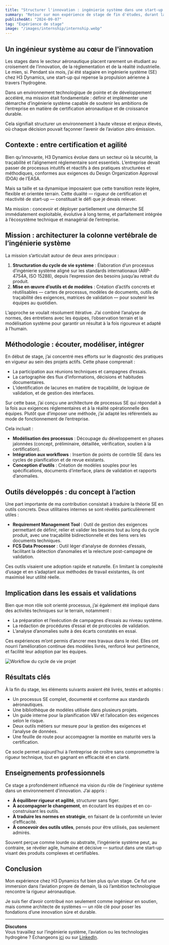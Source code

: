 ```yaml
---
title: "Structurer l'innovation : ingénierie système dans une start-up aéronautique hydrogène"
summary: "Retour sur mon expérience de stage de fin d'études, durant laquelle j'ai conçu et déployé des processus d'ingénierie système adaptés à une start-up aéronautique en forte croissance, avec un accent sur la certification et l'efficacité opérationnelle."
publishedAt: "2024-09-07"
tag: "Expérience de stage"
image: "/images/internship/internship.webp"
---
```


## Un ingénieur système au cœur de l'innovation

Les stages dans le secteur aéronautique placent rarement un étudiant au croisement de l’innovation, de la réglementation et de la réalité industrielle. Le mien, si. Pendant six mois, j’ai été stagiaire en ingénierie système (SE) chez H3 Dynamics, une start-up qui repense la propulsion aérienne à travers l’hydrogène.

Dans un environnement technologique de pointe et de développement accéléré, ma mission était fondamentale : définir et implémenter une démarche d’ingénierie système capable de soutenir les ambitions de l’entreprise en matière de certification aéronautique et de croissance durable.

Cela signifiait structurer un environnement à haute vitesse et enjeux élevés, où chaque décision pouvait façonner l’avenir de l’aviation zéro émission.

## Contexte : entre certification et agilité

Bien qu’innovante, H3 Dynamics évolue dans un secteur où la sécurité, la traçabilité et l’alignement réglementaire sont essentiels. L’entreprise devait passer de processus intuitifs et réactifs à des pratiques structurées et méthodiques, conformes aux exigences du Design Organization Approval (DOA) de l’EASA.

Mais sa taille et sa dynamique imposaient que cette transition reste légère, flexible et orientée terrain. Cette dualité — rigueur de certification et réactivité de start-up — constituait le défi que je devais relever.

Ma mission : concevoir et déployer partiellement une démarche SE immédiatement exploitable, évolutive à long terme, et parfaitement intégrée à l’écosystème technique et managérial de l’entreprise.

## Mission : architecturer la colonne vertébrale de l’ingénierie système

La mission s’articulait autour de deux axes principaux :

1. **Structuration du cycle de vie système** : Élaboration d’un processus d’ingénierie système aligné sur les standards internationaux (ARP-4754A, ISO 15288), depuis l’expression des besoins jusqu’au retrait du produit.
2. **Mise en œuvre d’outils et de modèles** : Création d’actifs concrets et réutilisables — cartes de processus, modèles de documents, outils de traçabilité des exigences, matrices de validation — pour soutenir les équipes au quotidien.

L’approche se voulait résolument itérative. J’ai combiné l’analyse de normes, des entretiens avec les équipes, l’observation terrain et la modélisation système pour garantir un résultat à la fois rigoureux et adapté à l’humain.

## Méthodologie : écouter, modéliser, intégrer

En début de stage, j’ai concentré mes efforts sur le diagnostic des pratiques en vigueur au sein des projets actifs. Cette phase comprenait :

- La participation aux réunions techniques et campagnes d’essais.
- La cartographie des flux d’informations, décisions et habitudes documentaires.
- L’identification de lacunes en matière de traçabilité, de logique de validation, et de gestion des interfaces.

Sur cette base, j’ai conçu une architecture de processus SE qui répondait à la fois aux exigences réglementaires et à la réalité opérationnelle des équipes. Plutôt que d’imposer une méthode, j’ai adapté les référentiels au mode de fonctionnement de l’entreprise.

Cela incluait :

- **Modélisation des processus** : Découpage du développement en phases jalonnées (concept, préliminaire, détaillée, vérification, soutien à la certification).
- **Intégration aux workflows** : Insertion de points de contrôle SE dans les cycles de planification et de revue existants.
- **Conception d’outils** : Création de modèles souples pour les spécifications, documents d’interface, plans de validation et rapports d’anomalies.

## Outils développés : du concept à l’action

Une part importante de ma contribution consistait à traduire la théorie SE en outils concrets. Deux utilitaires internes se sont révélés particulièrement utiles :

- **Requirement Management Tool** : Outil de gestion des exigences permettant de définir, relier et valider les besoins tout au long du cycle produit, avec une traçabilité bidirectionnelle et des liens vers les documents techniques.
- **FCS Data Processor** : Outil léger d’analyse de données d’essais, facilitant la détection d’anomalies et la relecture post-campagne de validation.

Ces outils visaient une adoption rapide et naturelle. En limitant la complexité d’usage et en s’adaptant aux méthodes de travail existantes, ils ont maximisé leur utilité réelle.

## Implication dans les essais et validations

Bien que mon rôle soit orienté processus, j’ai également été impliqué dans des activités techniques sur le terrain, notamment :

- La préparation et l’exécution de campagnes d’essais au niveau système.
- La rédaction de procédures d’essai et de protocoles de validation.
- L’analyse d’anomalies suite à des écarts constatés en essai.

Ces expériences m’ont permis d’ancrer mes travaux dans le réel. Elles ont nourri l’amélioration continue des modèles livrés, renforcé leur pertinence, et facilité leur adoption par les équipes.

![Workflow du cycle de vie projet](/images/internship/workflow.webp)

## Résultats clés

À la fin du stage, les éléments suivants avaient été livrés, testés et adoptés :

- Un processus SE complet, documenté et conforme aux standards aéronautiques.
- Une bibliothèque de modèles utilisée dans plusieurs projets.
- Un guide interne pour la planification V&V et l’allocation des exigences selon le risque.
- Deux outils métiers sur mesure pour la gestion des exigences et l’analyse de données.
- Une feuille de route pour accompagner la montée en maturité vers la certification.

Ce socle permet aujourd’hui à l’entreprise de croître sans compromettre la rigueur technique, tout en gagnant en efficacité et en clarté.

## Enseignements professionnels

Ce stage a profondément influencé ma vision du rôle de l’ingénieur système dans un environnement d’innovation. J’ai appris :

- **À équilibrer rigueur et agilité**, structurer sans figer.
- **À accompagner le changement**, en écoutant les équipes et en co-construisant les outils.
- **À traduire les normes en stratégie**, en faisant de la conformité un levier d’efficacité.
- **À concevoir des outils utiles**, pensés pour être utilisés, pas seulement admirés.

Souvent perçue comme lourde ou abstraite, l’ingénierie système peut, au contraire, se révéler agile, humaine et décisive — surtout dans une start-up visant des produits complexes et certifiables.

## Conclusion

Mon expérience chez H3 Dynamics fut bien plus qu’un stage. Ce fut une immersion dans l’aviation propre de demain, là où l’ambition technologique rencontre la rigueur aéronautique.

Je suis fier d’avoir contribué non seulement comme ingénieur en soutien, mais comme architecte de systèmes — un rôle clé pour poser les fondations d’une innovation sûre et durable.

---

**Discutons**  
Vous travaillez sur l’ingénierie système, l’aviation ou les technologies hydrogène ? Échangeons [ici](mailto:contact@alexyroman.com) ou sur [LinkedIn](https://www.linkedin.com/in/alexyrfr/).
